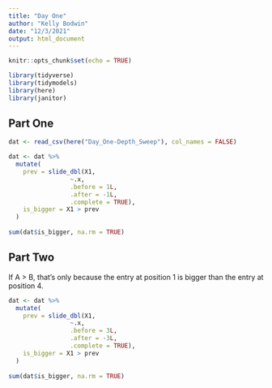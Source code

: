 ```yaml
---
title: "Day One"
author: "Kelly Bodwin"
date: "12/3/2021"
output: html_document
---
```


```r
knitr::opts_chunk$set(echo = TRUE)
```

```r
library(tidyverse)
library(tidymodels)
library(here)
library(janitor)
```

## Part One

```r
dat <- read_csv(here("Day_One-Depth_Sweep"), col_names = FALSE)
```
```r
dat <- dat %>%
  mutate(
    prev = slide_dbl(X1,
                 ~.x,
                 .before = 1L,
                 .after = -1L,
                 .complete = TRUE),
    is_bigger = X1 > prev
  )
  
sum(dat$is_bigger, na.rm = TRUE)
```

## Part Two

If A > B, that's only because the entry at position 1 is bigger than the entry at position 4.

```r
dat <- dat %>%
  mutate(
    prev = slide_dbl(X1,
                 ~.x,
                 .before = 3L,
                 .after = -3L,
                 .complete = TRUE),
    is_bigger = X1 > prev
  )
  
sum(dat$is_bigger, na.rm = TRUE)
```

